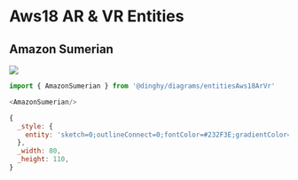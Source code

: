 
# Aws18 AR & VR Entities


## Amazon Sumerian

<Tabs>
  <TabItem value="Preview">

![](./amazon-sumerian.png#drawio)

  </TabItem>
  <TabItem value="Usage">
    
```js
import { AmazonSumerian } from '@dinghy/diagrams/entitiesAws18ArVr'

<AmazonSumerian/>
```

  </TabItem>
  <TabItem value="Definition">
    
```js
{
  _style: {
    entity: 'sketch=0;outlineConnect=0;fontColor=#232F3E;gradientColor=none;strokeColor=#ffffff;fillColor=#232F3E;dashed=0;verticalLabelPosition=middle;verticalAlign=bottom;align=center;html=1;whiteSpace=wrap;fontSize=10;fontStyle=1;spacing=3;shape=mxgraph.aws4.productIcon;prIcon=mxgraph.aws4.sumerian;',
  },
  _width: 80,
  _height: 110,
}
```

  </TabItem>
</Tabs>

